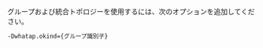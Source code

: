 グループおよび統合トポロジーを使用するには、次のオプションを追加してください。

```sh title='Java: add JVM option'
-Dwhatap.okind={グループ識別子}
```
